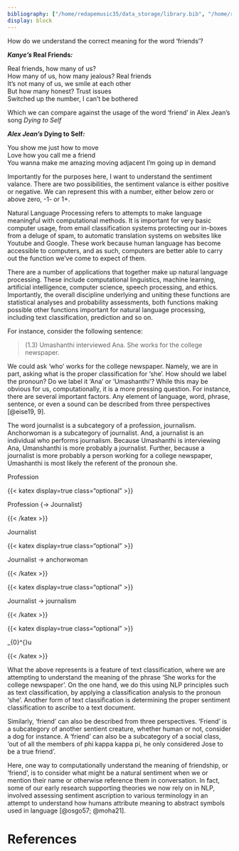 ```yaml
---
bibliography: ["/home/redapemusic35/data_storage/library.bib", "/home/redapemusic35/data_storage/my-library.bib"]
display: block
---
```


How do we understand the correct meaning for the word 'friends'?

***Kanye's *Real Friends*:***

Real friends, how many of us?\
How many of us, how many jealous? Real friends\
It's not many of us, we smile at each other\
But how many honest? Trust issues\
Switched up the number, I can't be bothered\

Which we can compare against the usage of the word 'friend' in Alex Jean's song *Dying to Self*

***Alex Jean's *Dying to Self*:***

You show me just how to move\
Love how you call me a friend\
You wanna make me amazing moving adjacent I'm going up in demand\

Importantly for the purposes here, I want to understand the sentiment valance. There are two possibilities, the sentiment valance is either positive or negative. We can represent this with a number, either below zero or above zero, -1- or 1+.

Natural Language Processing refers to attempts to make language meaningful with computational methods. It is important for very basic computer usage, from email classification systems protecting our in-boxes from a deluge of spam, to automatic translation systems on websites like Youtube and Google. These work because human language has become accessible to computers, and as such, computers are better able to carry out the function we've come to expect of them.

There are a number of applications that together make up natural language processing. These include computational linguistics, machine learning, artificial intelligence, computer science, speech processing, and ethics. Importantly, the overall discipline underlying and uniting these functions are statistical analyses and probability assessments, both functions making possible other functions important for natural language processing, including text classification, prediction and so on.

For instance, consider the following sentence:

> (1.3) Umashanthi interviewed Ana. She works for the college newspaper.

We could ask 'who' works for the college newspaper. Namely, we are in part, asking what is the proper classification for 'she'. How should we label the pronoun? Do we label it 'Ana' or 'Umashanthi'? While this may be obvious for us, computationally, it is a more pressing question. For instance, there are several important factors. Any element of language, word, phrase, sentence, or even a sound can be described from three perspectives [@eise19, 9].

The word journalist is a subcategory of a profession, journalism. Anchorwoman is a subcategory of journalist. And, a journalist is an individual who performs journalism. Because Umashanthi is interviewing Ana, Umanshanthi is more probably a journalist. Further, because a journalist is more probably a person working for a college newspaper, Umashanthi is most likely the referent of the pronoun she.

Profession

{{< katex display=true class="optional" >}}

Profession {$\to$ Journalist}

{{< /katex >}}

Journalist

{{< katex display=true class="optional" >}}

Journalist $\rightarrow$ anchorwoman

{{< /katex >}}


{{< katex display=true class="optional" >}}

Journalist $\rightarrow$ journalism

{{< /katex >}}

{{< katex display=true class="optional" >}}

\frac{1}{\Gamma(s)}\int_{0}^{\infty}\frac{u^{s-1}}{e^{u}-1}\mathrm{d}u

{{< /katex >}}

What the above represents is a feature of text classification, where we are attempting to understand the meaning of the phrase 'She works for the college newspaper'. On the one hand, we do this using NLP principles such as text classification, by applying a classification analysis to the pronoun 'she'. Another form of text classification is determining the proper sentiment classification to ascribe to a text document.

Similarly, 'friend' can also be described from three perspectives. 'Friend' is a subcategory of another sentient creature, whether human or not, consider a dog for instance. A 'friend' can also be a subcategory of a social class, 'out of all the members of phi kappa kappa pi, he only considered Jose to be a true friend'.

Here, one way to computationally understand the meaning of friendship, or 'friend', is to consider what might be a natural sentiment when we or mention their name or otherwise reference them in conversation. In fact, some of our early research supporting theories we now rely on in NLP, involved assessing sentiment ascription to various terminology in an attempt to understand how humans attribute meaning to abstract symbols used in language [@osgo57; @moha21].

# References

